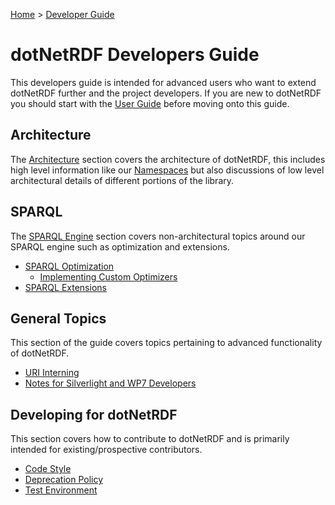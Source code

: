 [[Home]] > [[Developer Guide]]

= dotNetRDF Developers Guide =

This developers guide is intended for advanced users who want to extend dotNetRDF further and the project developers.  If you are new to dotNetRDF you should start with the [[User Guide]] before moving onto this guide.

== Architecture ==

The [[DeveloperGuide/Architecture|Architecture]] section covers the architecture of dotNetRDF, this includes high level information like our [[Namespaces]] but also discussions of low level architectural details of different portions of the library.

== SPARQL ==

The [[DeveloperGuide/SPARQL Engine|SPARQL Engine]] section covers non-architectural topics around our SPARQL engine such as optimization and extensions.

* [[DeveloperGuide/SPARQL/SPARQL Optimization|SPARQL Optimization]]
** [[DeveloperGuide/SPARQL/Implementing Custom Optimizers|Implementing Custom Optimizers]]
* [[DeveloperGuide/SPARQL/SPARQL Extensions|SPARQL Extensions]]

== General Topics ==

This section of the guide covers topics pertaining to advanced functionality of dotNetRDF.

* [[DeveloperGuide/URI Interning|URI Interning]]
* [[DeveloperGuide/Notes for Silverlight and WP7 Developers|Notes for Silverlight and WP7 Developers]]

== Developing for dotNetRDF ==

This section covers how to contribute to dotNetRDF and is primarily intended for existing/prospective contributors.

* [[DeveloperGuide/Code Style|Code Style]]
* [[DeveloperGuide/Deprecation Policy|Deprecation Policy]]
* [[DeveloperGuide/Test Environment|Test Environment]]